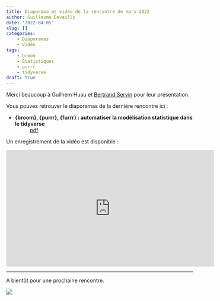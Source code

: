 ```yaml
---
title: Diaporama et vidéo de la rencontre de mars 2022
author: Guillaume Devailly
date: '2022-04-05'
slug: []
categories:
    - Diaporamas
    - Vidéo
tags:
    - broom
    - Statistiques
    - purrr
    - tidyverse
draft: true
---
```


Merci beaucoup à Guilhem Huau et [Bertrand Servin](https://twitter.com/BertrandServin) pour leur présentation.

Vous pouvez retrouver le diaporamas de la dernière rencontre ici :

- **{broom}, {purrr}, {furrr} : automatiser la modélisation statistique dans le tidyverse**
: 
[pdf](https://r-toulouse.netlify.app/diapos/2022_01_27_sombrero.pdf)

Un enregistrement de la vidéo est disponible :

<iframe width="560" height="315" src="https://www.youtube.com/embed/23DTptigzwE" title="YouTube video player" frameborder="0" allow="accelerometer; autoplay; clipboard-write; encrypted-media; gyroscope; picture-in-picture" allowfullscreen></iframe>

---

A bientôt pour une prochaine rencontre.

![](/img/logo.svg)
